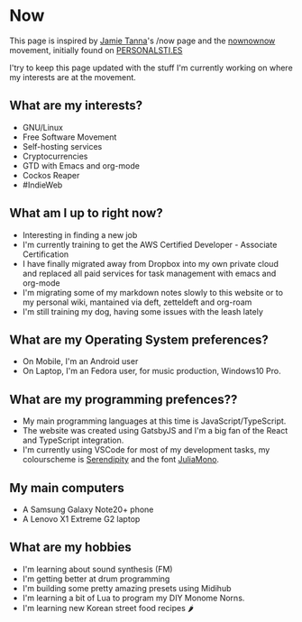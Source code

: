 
<SEO title="Now" />

# Now

This page is inspired by [Jamie Tanna](https://www.jvt.me/now/)'s /now page and the [nownownow](https://nownownow.com/about) movement, initially found on [PERSONALSTI.ES](https://personalsit.es/)

I'try to keep this page updated with the stuff I'm currently working on where my interests are at the movement.

## What are my interests?

- GNU/Linux
- Free Software Movement
- Self-hosting services
- Cryptocurrencies
- GTD with Emacs and org-mode
- Cockos Reaper
- #IndieWeb

## What am I up to right now?

- Interesting in finding a new job
- I'm currently training to get the AWS Certified Developer - Associate Certification
- I have finally migrated away from Dropbox into my own private cloud and replaced all paid services for task management with emacs and org-mode
- I'm migrating some of my markdown notes slowly to this website or to my personal wiki, mantained via deft, zetteldeft and org-roam
- I'm still training my dog, having some issues with the leash lately

## What are my Operating System preferences?

- On Mobile, I'm an Android user
- On Laptop, I'm an Fedora user, for music production, Windows10 Pro.

## What are my programming prefences??

- My main programming languages at this time is JavaScript/TypeScript.
- The website was created using GatsbyJS and I'm a big fan of the React and TypeScript integration.
- I'm currently using VSCode for most of my development tasks, my colourscheme is [Serendipity](https://marketplace.visualstudio.com/items?itemName=wicked-labs.wvsc-serendipity) and the font [JuliaMono](https://juliamono.netlify.app/).

## My main computers

- A Samsung Galaxy Note20+ phone
- A Lenovo X1 Extreme G2 laptop

## What are my hobbies

- I'm learning about sound synthesis (FM)
- I'm getting better at drum programming
- I'm building some pretty amazing presets using Midihub
- I'm learning a bit of Lua to program my DIY Monome Norns.
- I'm learning new Korean street food recipes 🌶️
